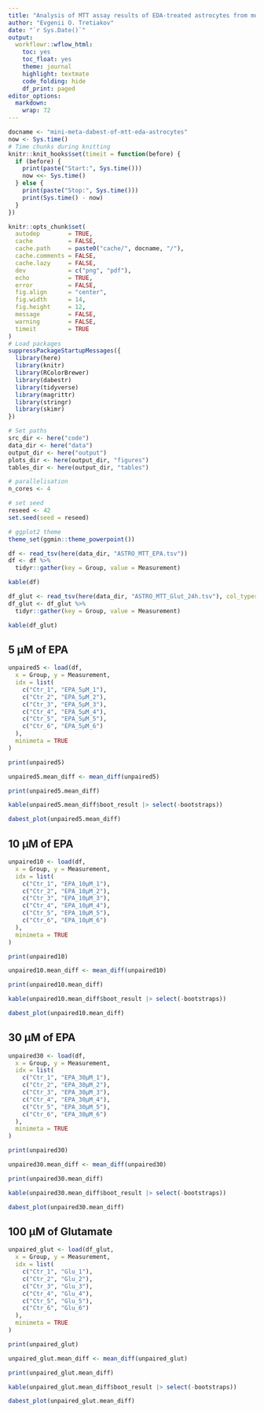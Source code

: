 ```yaml
---
title: "Analysis of MTT assay results of EDA-treated astrocytes from multiple experiments"
author: "Evgenii O. Tretiakov"
date: "`r Sys.Date()`"
output:
  workflowr::wflow_html:
    toc: yes
    toc_float: yes
    theme: journal
    highlight: textmate
    code_folding: hide
    df_print: paged
editor_options:
  markdown:
    wrap: 72
---
```


```r
docname <- "mini-meta-dabest-of-mtt-eda-astrocytes"
now <- Sys.time()
# Time chunks during knitting
knitr::knit_hooks$set(timeit = function(before) {
  if (before) {
    print(paste("Start:", Sys.time()))
    now <<- Sys.time()
  } else {
    print(paste("Stop:", Sys.time()))
    print(Sys.time() - now)
  }
})

knitr::opts_chunk$set(
  autodep        = TRUE,
  cache          = FALSE,
  cache.path     = paste0("cache/", docname, "/"),
  cache.comments = FALSE,
  cache.lazy     = FALSE,
  dev            = c("png", "pdf"),
  echo           = TRUE,
  error          = FALSE,
  fig.align      = "center",
  fig.width      = 14,
  fig.height     = 12,
  message        = FALSE,
  warning        = FALSE,
  timeit         = TRUE
)
# Load packages
suppressPackageStartupMessages({
  library(here)
  library(knitr)
  library(RColorBrewer)
  library(dabestr)
  library(tidyverse)
  library(magrittr)
  library(stringr)
  library(skimr)
})

# Set paths
src_dir <- here("code")
data_dir <- here("data")
output_dir <- here("output")
plots_dir <- here(output_dir, "figures")
tables_dir <- here(output_dir, "tables")

# parallelisation
n_cores <- 4

# set seed
reseed <- 42
set.seed(seed = reseed)

# ggplot2 theme
theme_set(ggmin::theme_powerpoint())
```

```r
df <- read_tsv(here(data_dir, "ASTRO_MTT_EPA.tsv"))
df <- df %>%
  tidyr::gather(key = Group, value = Measurement)

kable(df)
```

```r
df_glut <- read_tsv(here(data_dir, "ASTRO_MTT_Glut_24h.tsv"), col_types = "d")
df_glut <- df_glut %>%
  tidyr::gather(key = Group, value = Measurement)

kable(df_glut)
```

## 5 μM of EPA

```r
unpaired5 <- load(df,
  x = Group, y = Measurement,
  idx = list(
    c("Ctr_1", "EPA_5μM_1"),
    c("Ctr_2", "EPA_5μM_2"),
    c("Ctr_3", "EPA_5μM_3"),
    c("Ctr_4", "EPA_5μM_4"),
    c("Ctr_5", "EPA_5μM_5"),
    c("Ctr_6", "EPA_5μM_6")
  ),
  minimeta = TRUE
)
```

```r
print(unpaired5)
```

```r
unpaired5.mean_diff <- mean_diff(unpaired5)

print(unpaired5.mean_diff)
```

```r
kable(unpaired5.mean_diff$boot_result |> select(-bootstraps))
```

```r
dabest_plot(unpaired5.mean_diff)
```

## 10 μM of EPA

```r
unpaired10 <- load(df,
  x = Group, y = Measurement,
  idx = list(
    c("Ctr_1", "EPA_10μM_1"),
    c("Ctr_2", "EPA_10μM_2"),
    c("Ctr_3", "EPA_10μM_3"),
    c("Ctr_4", "EPA_10μM_4"),
    c("Ctr_5", "EPA_10μM_5"),
    c("Ctr_6", "EPA_10μM_6")
  ),
  minimeta = TRUE
)
```

```r
print(unpaired10)
```

```r
unpaired10.mean_diff <- mean_diff(unpaired10)

print(unpaired10.mean_diff)
```

```r
kable(unpaired10.mean_diff$boot_result |> select(-bootstraps))
```

```r
dabest_plot(unpaired10.mean_diff)
```

## 30 μM of EPA

```r
unpaired30 <- load(df,
  x = Group, y = Measurement,
  idx = list(
    c("Ctr_1", "EPA_30μM_1"),
    c("Ctr_2", "EPA_30μM_2"),
    c("Ctr_3", "EPA_30μM_3"),
    c("Ctr_4", "EPA_30μM_4"),
    c("Ctr_5", "EPA_30μM_5"),
    c("Ctr_6", "EPA_30μM_6")
  ),
  minimeta = TRUE
)
```

```r
print(unpaired30)
```

```r
unpaired30.mean_diff <- mean_diff(unpaired30)

print(unpaired30.mean_diff)
```

```r
kable(unpaired30.mean_diff$boot_result |> select(-bootstraps))
```

```r
dabest_plot(unpaired30.mean_diff)
```

## 100 μM of Glutamate

```r
unpaired_glut <- load(df_glut,
  x = Group, y = Measurement,
  idx = list(
    c("Ctr_1", "Glu_1"),
    c("Ctr_2", "Glu_2"),
    c("Ctr_3", "Glu_3"),
    c("Ctr_4", "Glu_4"),
    c("Ctr_5", "Glu_5"),
    c("Ctr_6", "Glu_6")
  ),
  minimeta = TRUE
)
```

```r
print(unpaired_glut)
```

```r
unpaired_glut.mean_diff <- mean_diff(unpaired_glut)

print(unpaired_glut.mean_diff)
```

```r
kable(unpaired_glut.mean_diff$boot_result |> select(-bootstraps))
```

```r
dabest_plot(unpaired_glut.mean_diff)
```
